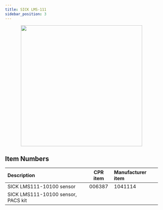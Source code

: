 ```yaml
---
title: SICK LMS-111
sidebar_position: 3
---
```



<center>
  <img
    src="/img/sensor_sick_lms111_1.jpg"
    width="400"
  />
</center>

<Safety />

## Item Numbers

| Description                        | CPR item | Manufacturer item |
| :--------------------------------- | :------: | :---------------- |
| SICK LMS111-10100 sensor           |  006387  | 1041114           |
| SICK LMS111-10100 sensor, PACS kit |          |                   |
